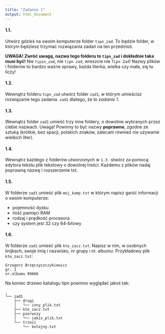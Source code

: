 ```yaml
---
title: "Zadanie 1"
output: html_document
---
```


#### 1.1. 
Utwórz gdzieś na swoim komputerze folder `tipn_zad`. To będzie folder, w którym będziesz trzymać rozwiązania zadań na ten przedmiot.

**UWAGA! Zwróć uwagę, nazwa tego folderu to `tipn_zad` i dokładnie taka musi być!** Nie `tipin_zad`, nie `tipn zad`, wreszcie nie `Tipn Zad`! Nazwy plików i folderów to bardzo ważne sprawy, każda literka, wielka czy mała, się tu liczy!

#### 1.2. 
Wewnątrz folderu `tipn_zad` utwórz folder `zad1`, w którym umieścisz rozwiązanie tego zadania. `zad1` dlatego, że to *zadanie 1*. 

#### 1.3. 
Wewnątrz folder `zad1` umieść trzy inne foldery, o dowolnie wybranych przez ciebie nazwach. Uwaga! Powinny to być nazwy **poprawne**, zgodne ze sztuką (krótkie, bez spacji, polskich znaków, zalecam również nie używanie wielkich liter).

#### 1.4. 
Wewnątrz każdego z folderów utworzonych w `1.3.` stwórz za pomocą edytora tekstu plik tekstowy o dowolnej treści. Każdemu z plików nadaj poprawną nazwę i rozszerzenie txt.

#### 1.5.
W folderze `zad1` umieść plik `moj_komp.txt` w którym napisz garść informacji o swoim komputerze:

- pojemność dysku
- ilość pamięci RAM
- rodzaj i prędkość procesora
- czy system jest 32 czy 64-bitowy

#### 1.6. 
W folderze `zad1` umieść plik `kto_zacz.txt`. Napisz w nim, w osobnych linijkach, swoje imię i nazwisko, nr grupy i nr. albumu. Przykładowy plik `kto_zacz.txt`:

```
Grzegorz Brzęczyszczykiewicz
gr. 1
nr.albumu 99666
```

Na koniec drzewo katalogu tipn powinno wyglądać jakoś tak:

```
.
└── zad1
    ├── drugi
    │   └── inny_plik.txt
    ├── kto_zacz.txt
    ├── pierwszy
    │   └── jakis_plik.txt
    └── trzeci
        └── kolejny.txt
```
